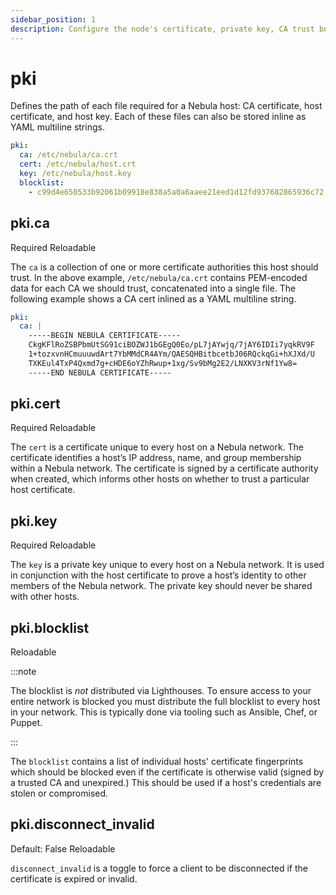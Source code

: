 ```yaml
---
sidebar_position: 1
description: Configure the node's certificate, private key, CA trust bundle, and blocklist.
---
```



# pki

Defines the path of each file required for a Nebula host: CA certificate, host certificate, and host key. Each of these
files can also be stored inline as YAML multiline strings.

```yml
pki:
  ca: /etc/nebula/ca.crt
  cert: /etc/nebula/host.crt
  key: /etc/nebula/host.key
  blocklist:
    - c99d4e650533b92061b09918e838a5a0a6aaee21eed1d12fd937682865936c72
```

## pki.ca

<Pill className="mb-24">Required</Pill> <Pill className="mb-24">Reloadable</Pill>

The `ca` is a collection of one or more certificate authorities this host should trust. In the above example,
`/etc/nebula/ca.crt` contains PEM-encoded data for each CA we should trust, concatenated into a single file. The
following example shows a CA cert inlined as a YAML multiline string.

```yml
pki:
  ca: |
    -----BEGIN NEBULA CERTIFICATE-----
    CkgKFlRoZSBPbmUtSG91ciBOZWJ1bGEgQ0Eo/pL7jAYwjq/7jAY6IDIi7yqkRV9F
    1+tozxvnHCmuuuwdArt7YbMMdCR4AYm/QAESQHBitbcetbJ06RQckqGi+hXJXd/U
    TXKEul4TxP4Qxmd7g+cHDE6oYZhRwup+1xg/Sv9bMg2E2/LNXKV3rNf1Yw8=
    -----END NEBULA CERTIFICATE-----
```

## pki.cert

<Pill className="mb-24">Required</Pill> <Pill className="mb-24">Reloadable</Pill>

The `cert` is a certificate unique to every host on a Nebula network. The certificate identifies a host’s IP address,
name, and group membership within a Nebula network. The certificate is signed by a certificate authority when created,
which informs other hosts on whether to trust a particular host certificate.

## pki.key

<Pill className="mb-24">Required</Pill> <Pill className="mb-24">Reloadable</Pill>

The `key` is a private key unique to every host on a Nebula network. It is used in conjunction with the host certificate
to prove a host’s identity to other members of the Nebula network. The private key should never be shared with other
hosts.

## pki.blocklist

<Pill className="mb-24">Reloadable</Pill>

:::note

The blocklist is _not_ distributed via Lighthouses. To ensure access to your entire network is blocked you must
distribute the full blocklist to every host in your network. This is typically done via tooling such as Ansible, Chef,
or Puppet.

:::

The `blocklist` contains a list of individual hosts' certificate fingerprints which should be blocked even if the
certificate is otherwise valid (signed by a trusted CA and unexpired.) This should be used if a host's credentials are
stolen or compromised.

## pki.disconnect_invalid

<Pill className="mb-24">Default: False</Pill> <Pill className="mb-24">Reloadable</Pill>

`disconnect_invalid` is a toggle to force a client to be disconnected if the certificate is expired or invalid.
